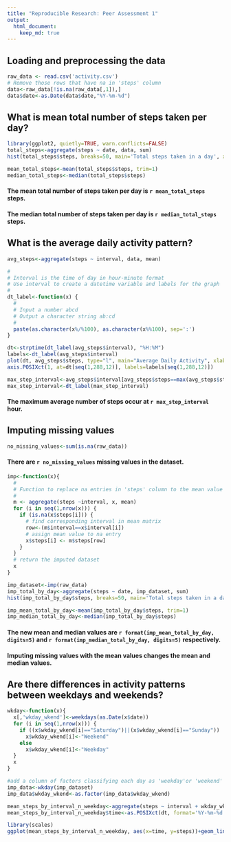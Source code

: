 ```yaml
---
title: "Reproducible Research: Peer Assessment 1"
output: 
  html_document:
    keep_md: true
---
```



## Loading and preprocessing the data

```r

raw_data <- read.csv('activity.csv')
# Remove those rows that have na in 'steps' column
data<-raw_data[!is.na(raw_data[,1]),]
data$date<-as.Date(data$date,"%Y-%m-%d")

```

## What is mean total number of steps taken per day?

``` r

library(ggplot2, quietly=TRUE, warn.conflicts=FALSE)
total_steps<-aggregate(steps ~ date, data, sum)
hist(total_steps$steps, breaks=50, main='Total steps taken in a day', xlab='Number of steps', ylab='Number of days', col='Grey')

mean_total_steps<-mean(total_steps$steps, trim=1)
median_total_steps<-median(total_steps$steps)

```

#### The mean total number of steps taken per day is `r mean_total_steps` steps.

#### The median total number of steps taken per day is `r median_total_steps` steps.

## What is the average daily activity pattern?

```r

avg_steps<-aggregate(steps ~ interval, data, mean)

#
# Interval is the time of day in hour-minute format
# Use interval to create a datetime variable and labels for the graph
#
dt_label<-function(x) {
  #
  # Input a number abcd
  # Output a character string ab:cd
  #
  paste(as.character(x%/%100), as.character(x%%100), sep=':')
}

dt<-strptime(dt_label(avg_steps$interval), "%H:%M")
labels<-dt_label(avg_steps$interval)
plot(dt, avg_steps$steps, type="l", main="Average Daily Activity", xlab="Interval", ylab="No of steps per 5 min interval", xaxt='n')
axis.POSIXct(1, at=dt[seq(1,288,12)], labels=labels[seq(1,288,12)])

max_step_interval<-avg_steps$interval[avg_steps$steps==max(avg_steps$steps)]
max_step_interval<-dt_label(max_step_interval)
```

#### The maximum average number of steps occur at `r max_step_interval` hour.


## Imputing missing values

```r

no_missing_values<-sum(is.na(raw_data))

```

#### There are `r no_missing_values` missing values in the dataset.

```r

imp<-function(x){
  #
  # Function to replace na entries in 'steps' column to the mean value of the same interval
  #
  m <- aggregate(steps ~interval, x, mean)
  for (i in seq(1,nrow(x))) {
    if (is.na(x$steps[i])) {
      # find corresponding interval in mean matrix
      row<-(m$interval==x$interval[i])
      # assign mean value to na entry
      x$steps[i] <- m$steps[row]
    }
  }
  # return the imputed dataset
  x
}

imp_dataset<-imp(raw_data)
imp_total_by_day<-aggregate(steps ~ date, imp_dataset, sum)
hist(imp_total_by_day$steps, breaks=50, main='Total steps taken in a day', xlab='Number of steps', ylab='Number of days', col='Grey')

imp_mean_total_by_day<-mean(imp_total_by_day$steps, trim=1)
imp_median_total_by_day<-median(imp_total_by_day$steps)
```

#### The new mean and median values are `r format(imp_mean_total_by_day, digits=5)` and `r format(imp_median_total_by_day, digits=5)` respectively.

#### Imputing missing values with the mean values changes the mean and median values.


## Are there differences in activity patterns between weekdays and weekends?

```r
wkday<-function(x){
  x[,'wkday_wkend']<-weekdays(as.Date(x$date))
  for (i in seq(1,nrow(x))) {
    if ((x$wkday_wkend[i]=="Saturday")||(x$wkday_wkend[i]=="Sunday"))
      x$wkday_wkend[i]<-"Weekend"
    else
      x$wkday_wkend[i]<-"Weekday"
  }
  x
}

#add a column of factors classifying each day as 'weekday'or 'weekend'
imp_data<-wkday(imp_dataset)
imp_data$wkday_wkend<-as.factor(imp_data$wkday_wkend)

mean_steps_by_interval_n_weekday<-aggregate(steps ~ interval + wkday_wkend, imp_data, mean)
mean_steps_by_interval_n_weekday$time<-as.POSIXct(dt, format='%Y-%m-%d %H:%M')

library(scales)
ggplot(mean_steps_by_interval_n_weekday, aes(x=time, y=steps))+geom_line()+facet_grid(wkday_wkend ~ .)+scale_x_datetime( breaks=("2 hour"), labels=date_format("%H:%M")) + xlab("Time") + ylab("Steps taken every 5 minutes") + ggtitle("Comparison of Weekday and Weekend Activities")

```
